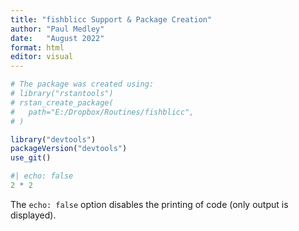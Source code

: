 ```yaml
---
title: "fishblicc Support & Package Creation"
author: "Paul Medley"
date:   "August 2022"
format: html
editor: visual
---
```



```r

# The package was created using:
# library("rstantools")
# rstan_create_package(
#   path="E:/Dropbox/Routines/fishblicc",
# )

library("devtools")
packageVersion("devtools")
use_git()

```


```r
#| echo: false
2 * 2
```

The `echo: false` option disables the printing of code (only output is displayed).
